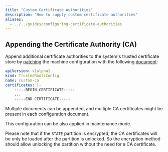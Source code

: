 ```yaml
---
title: "Custom Certificate Authorities"
description: "How to supply custom certificate authorities"
aliases:
  - ../../guides/configuring-certificate-authorities
---
```


## Appending the Certificate Authority (CA)

Append additional certificate authorities to the system's trusted certificate store by [patching](../configure-your-talos-cluster/system-configuration/patching) the machine configuration with the following
[document](../reference/configuration/security/trustedrootsconfig):

```yaml
apiVersion: v1alpha1
kind: TrustedRootsConfig
name: custom-ca
certificates: |-
    -----BEGIN CERTIFICATE-----
    ...
    -----END CERTIFICATE-----
```

Multiple documents can be appended, and multiple CA certificates might be present in each configuration document.

This configuration can be also applied in maintenance mode.

Please note that if the `STATE` partition is encrypted, the CA certificates will be only be loaded after the partition is unlocked.
So the encryption method should allow unlocking the partition without the need for a CA certificate.
